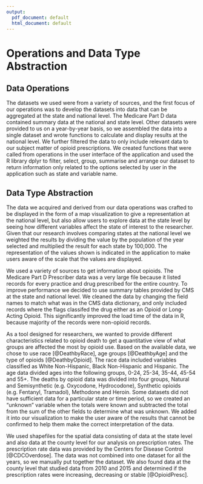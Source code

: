 ```yaml
---
output:
  pdf_document: default
  html_document: default
---
```

# Operations and Data Type Abstraction {#data}

## Data Operations

The datasets we used were from a variety of sources, and the first focus of our operations was to develop the datasets into data that can be aggregated at the state and national level. The Medicare Part D data contained summary data at the national and state level. Other datasets were provided to us on a year-by-year basis, so we assembled the data into a single dataset and wrote functions to calculate and display results at the national level. We further filtered the data to only include relevant data to our subject matter of opioid prescriptions. We created functions that were called from operations in the user interface of the application and used the R library dplyr to filter, select, group, summarise and arrange our dataset to return information only related to the options selected by user in the application such as state and variable name.


## Data Type Abstraction

The data we acquired and derived from our data operations was crafted to be displayed in the form of a map visualization to give a representation at the national level, but also allow users to explore data at the state level by seeing how different variables affect the state of interest to the researcher. Given that our research involves comparing states at the national level we weighted the results by dividing the value by the population of the year selected and multiplied the result for each state by 100,000. The representation of the values shown is indicated in the application to make users aware of the scale that the values are displayed.

We used a variety of sources to get information about opioids. The Medicare Part D Prescriber data was a very large file because it listed records for every practice and drug prescribed for the entire country. To improve performance we decided to use summary tables provided by CMS at the state and national level. We cleaned the data by changing the field names to match what was in the CMS data dictionary, and only included records where the flags classifed the drug either as an Opioid or Long-Acting Opioid. This significantly improved the load time of the data in R, because majority of the records were non-opioid records.

As a tool designed for researchers, we wanted to provide different characteristics related to opioid death to get a quantitative view of what groups are affected the most by opioid use. Based on the available data, we chose to use race [@DeathbyRace], age groups [@DeathbyAge] and the type of opioids [@DeathbyOpioid].  The race data included variables classified as White Non-Hispanic, Black Non-Hispanic and Hispanic.  The age data divided ages into the following groups, 0-24, 25-34, 35-44, 45-54 and 55+.  The deaths by opioid data was divided into four groups, Natural and Semisynthetic (e.g. Oxycodone, Hydrocodone), Synthetic opioids (e.g. Fentanyl, Tramadol), Methodone and Heroin.  Some datasets did not have sufficient data for a particular state or time period, so we created an “unknown” variable when the totals were known and subtracted the total from the sum of the other fields to determine what was unknown. We added it into our visualization to make the user aware of the results that cannot be confirmed to help them make the correct interpretation of the data.

We used shapefiles for the spatial data consisting of data at the state level and also data at the county level for our analysis on prescription rates. The prescription rate data was provided by the Centers for Disease Control [@CDCOverdose].  The data was not combined into one dataset for all the years, so we manually put together the dataset. We also found data at the county level that studied data from 2010 and 2015 and determined if the prescription rates were increasing, decreasing or stable [@OpioidPresc].
